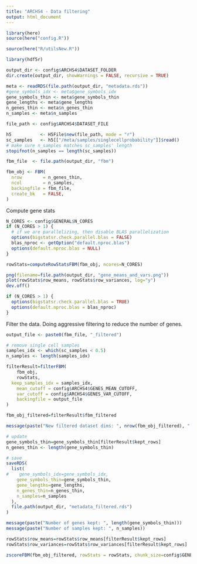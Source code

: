 ```yaml
---
title: "ARCHS4 - Data filtering"
output: html_document
---
```


```r
library(here)
source(here("config.R"))
```

```r
source(here("R/utilsNew.R"))
```

```r
library(hdf5r)
```

```r
output_dir <- config$ARCHS4$DATASET_FOLDER
dir.create(output_dir, showWarnings = FALSE, recursive = TRUE)
```

```r
meta <- readRDS(file.path(output_dir, "metadata.rds"))
#gene_symbols_idx <- meta$gene_symbols_idx
gene_symbols_thin <- meta$gene_symbols_thin
gene_lengths <- meta$gene_lengths
n_genes_thin <- meta$n_genes_thin
n_samples <- meta$n_samples
```

```r
file_path <- config$ARCHS4$DATASET_FILE

h5           <- H5File$new(file_path, mode = "r")
sc_samples   <- h5[["/meta/samples/singlecellprobability"]]$read()
# make sure n_samples matches sc_samples' length
stopifnot(n_samples == length(sc_samples))
```


```r
fbm_file  <- file.path(output_dir, "fbm")

fbm_obj <- FBM(
  nrow        = n_genes_thin,
  ncol        = n_samples,
  backingfile = fbm_file,
  create_bk   = FALSE,
)
```


Compute gene stats

```r
N_CORES <- config$GENERAL$N_CORES
if (N_CORES > 1) {
  # if we are parallelizing, then disable BLAS parallelization
  options(bigstatsr.check.parallel.blas = FALSE)
  blas_nproc <- getOption("default.nproc.blas")
  options(default.nproc.blas = NULL)
}

rowStats=computeRowStatsFBM(fbm_obj, ncores=N_CORES)

png(filename=file.path(output_dir, "gene_means_and_vars.png"))
plot(rowStats$row_means, rowStats$row_variances, log="y")
dev.off()

if (N_CORES > 1) {
  options(bigstatsr.check.parallel.blas = TRUE)
  options(default.nproc.blas = blas_nproc)
}
```

Filter the data. Doing aggressive filtering to reduce the number of genes.

```r
output_file <- paste0(fbm_file, "_filtered")

# remove single cell samples
samples_idx <- which(sc_samples < 0.5)
n_samples <- length(samples_idx)

filterResult=filterFBM(
	fbm_obj,
	rowStats,
  keep_samples_idx = samples_idx,
	mean_cutoff = config$ARCHS4$GENES_MEAN_CUTOFF,
	var_cutoff = config$ARCHS4$GENES_VAR_CUTOFF,
	backingfile = output_file
)

fbm_obj_filtered=filterResult$fbm_filtered
```

```r
message(paste("New filtered dataset dims: ", nrow(fbm_obj_filtered), " x ", ncol(fbm_obj_filtered)))
```

```r
# update
gene_symbols_thin=gene_symbols_thin[filterResult$kept_rows]
n_genes_thin <- length(gene_symbols_thin)

# save
saveRDS(
  list(
#    gene_symbols_idx=gene_symbols_idx,
    gene_symbols_thin=gene_symbols_thin,
    gene_lengths=gene_lengths,
    n_genes_thin=n_genes_thin,
    n_samples=n_samples
  ),
  file.path(output_dir, "metadata_filtered.rds")
)
```

```r
message(paste("Number of genes kept: ", length(gene_symbols_thin)))
message(paste("Number of samples kept: ", n_samples))
```

```r
rowStats$row_means=rowStats$row_means[filterResult$kept_rows]
rowStats$row_variances=rowStats$row_variances[filterResult$kept_rows]
```


```r
zscoreFBM(fbm_obj_filtered, rowStats = rowStats, chunk_size=config$GENERAL$CHUNK_SIZE)
```

